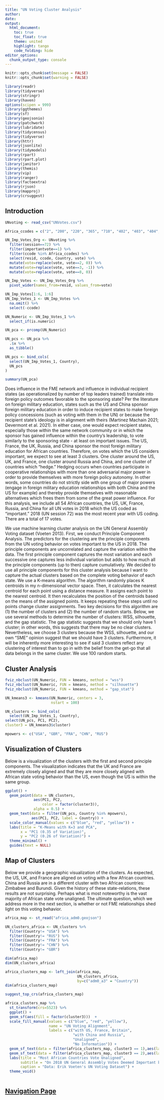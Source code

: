 ```yaml
---
title: "UN Voting Cluster Analysis"
author: 
date: 
output: 
  html_document:
    toc: true
    toc_float: true
    theme: united
    highlight: tango
    code_folding: hide
editor_options: 
  chunk_output_type: console
---
```


<style> body {text-align: left} </style>

```r
knitr::opts_chunk$set(message = FALSE)
knitr::opts_chunk$set(warning = FALSE)
```


```r
library(readr)
library(tidyverse)
library(stringr)
library(haven)
options(scipen = 999)
library(ggthemes)
library(sf)
library(geojsonio)
library(patchwork)
library(lubridate)
library(tidycensus)
library(tidyverse)
library(httr)
library(jsonlite)
library(tidymodels)
library(rpart)
library(rpart.plot)
library(janitor)
library(themis)
library(vip)
library(ranger)
library(factoextra)
library(rjson)
library(mapproj)
library(crsuggest)
```

## Introduction
```r
UNvoting <- read_csv("UNVotes.csv")

Africa_ccodes = c("2", "200", "220", "365", "710", "402", "403", "404", "411", "420", "432", "433", "434", "435", "436", "437", "438", "439", "450", "451", "452", "461", "471", "475", "481", "482", "483", "484", "490", "500", "501", "510", "516", "517", "520", "522", "530", "531", "540", "541", "551", "552", "553", "560", "565", "570", "571", "572", "580", "581", "590", "591", "600", "615", "616", "620", "625", "626", "651")

UN_Imp_Votes_Org <- UNvoting %>%
  filter(session==72) %>%
  filter(importantvote==1) %>%
  filter(ccode %in% Africa_ccodes) %>%
  select(resid, ccode, Country, vote) %>%
  mutate(vote=replace(vote, vote==2, 0)) %>%
  mutate(vote=replace(vote, vote==3, -1)) %>%
  mutate(vote=replace(vote, vote==8, 0))

UN_Imp_Votes <- UN_Imp_Votes_Org %>%
  pivot_wider(names_from=resid, values_from=vote)

UN_Imp_Votes[1:6, 1:6]
UN_Imp_Votes_1 <- UN_Imp_Votes %>%
  na.omit() %>%
  select(-ccode)

UN_Numeric <- UN_Imp_Votes_1 %>%
  select_if(is.numeric)

UN_pca <- prcomp(UN_Numeric)

UN_pcs <- UN_pca %>%
  .$x %>%
  as_tibble()

UN_pcs <- bind_cols(
  select(UN_Imp_Votes_1, Country),
  UN_pcs
)

summary(UN_pca)
```
Does influence in the FME network and influence in individual recipient states (as operationalized by number of top leaders trained) translate into foreign policy outcomes favorable to the sponsoring state?  Per the literature on foreign military education, states such as the US and China sponsor foreign military education in order to induce recipient states to make foreign policy concessions (such as voting with them in the UN) or because the recipient state's ideology is in alignment with theirs (Martinez Machain 2021; Devermont et al. 2021).  In either case, one would expect recipient states, especially those within the same network community or in which the sponsor has gained influence within the country's leadership, to vote similarly to the sponsoring state - at least on important issues. The US, France, the UK, Russia, and China sponsor the most foreign military education for African countries. Therefore, on votes which the US considers important, we expect to see at least 3 clusters. One cluster around the US, UK, and France, one cluster around Russia and China, and one cluster of countries which "hedge." Hedging occurs when countries participate in cooperative relationships with more than one adversarial major power in order to provide themselves with more foreign policy autonomy. In other words, some countries do not strictly side with one group of major powers (engage in foreign military education relationships with both China and the US for example) and thereby provide themselves with reasonable alternatives which frees them from some of the great power influence. For this analysis, we include all 54 African countries, the US, UK, France, Russia, and China for all UN votes in 2018 which the US coded as "important." 2018 (UN session 72) was the most recent year with US coding.  There are a total of 17 votes.  

We use machine learning cluster analysis on the UN General Assembly Voting dataset (Voeten 2013).  First, we conduct Principle Component Analysis. The predictors for the clustering are the principle components from the UN voting behavior on votes important to the US in 2018. The principle components are uncorrelated and capture the variation within the data.  The first principle component captures the most variation and each successive one captures less individual variation but adds to how much all the principle components (up to then) capture cumulatively. We decided to use all principle components for this cluster analysis because I want to capture the actual clusters based on the complete voting behavior of each state.  We use a K-means algorithm. The algorithm randomly places K centroids in my n-dimensional vector space. Then, it calculates the nearest centroid for each point using a distance measure. It assigns each point to the nearest centroid. It then recalculates the position of the centroids based on the means of the assigned points. It keeps repeating these steps until no points change cluster assignments. Two key decisions for this algorithm are (1) the number of clusters and (2) the number of random starts. Below, we use several methods to determine the number of clusters: WSS, silhouette, and the gap statistic.  The gap statistic suggests that we should only have 1 cluster; in other words, this suggests that there may be no clear clusters. Nevertheless, we choose 3 clusters because the WSS, silhouette, and our own "SME" opinion suggest that we should have 3 clusters. Furthermore, it will be inherently more interesting to see if said 3 clusters reflect any clustering of interest than to go in with the belief from the get-go that all data belongs in the same cluster. We use 100 random starts.

## Cluster Analysis
```r
fviz_nbclust(UN_Numeric, FUN = kmeans, method = "wss")
fviz_nbclust(UN_Numeric, FUN = kmeans, method = "silhouette")
fviz_nbclust(UN_Numeric, FUN = kmeans, method = "gap_stat")

UN_kmeans3 <- kmeans(UN_Numeric, centers = 3, 
                     nstart = 100)

UN_clusters <- bind_cols(
  select(UN_Imp_Votes_1, Country),
select(UN_pcs, PC1, PC2),
cluster3 = UN_kmeans3$cluster)

mpowers <- c("USA", "GBR", "FRA", "CHN", "RUS")
```

## Visualization of Clusters

Below is a visualization of the clusters with the first and second principle components.  The visualization indicates that the UK and France are extremely closely aligned and that they are more closely aligned with African state voting behavior than the US, even though the US is within the same group.

```r
ggplot() +
  geom_point(data = UN_clusters, 
             aes(PC1, PC2, 
                 color = factor(cluster3)),
             alpha = 0.5) +
  geom_text(data = filter(UN_pcs, Country %in% mpowers),
            aes(PC1, PC2, label = Country)) +
  scale_color_manual(values = c("blue", "red", "yellow")) +
  labs(title = "K-Means with K=3 and PCA",
       x = "PC1 (0.35 of Variation)",
       y = "PC2 (0.26 of Variation)") +
  theme_minimal() +
  guides(text = NULL)
```

## Map of Clusters

Below we provide a geographic visualization of the clusters.  As expected, the US, UK, and France are aligned on voting with a few African countries. China and Russia are in a different cluster with two African countries: Zimbabwe and Burundi.  Given the history of these state-relations, these results are not surprising. Perhaps what is most noteworthy is the vast majority of African state vote unaligned.  The ultimate question, which we address more in the next section, is whether or not FME relationships shed light on this voting behavior.
```r

africa_map <- st_read("africa_adm0.geojson")

UN_clusters_africa <- UN_clusters %>%
  filter(Country!= "USA") %>%
  filter(Country!= "RUS") %>%
  filter(Country!= "FRA") %>%
  filter(Country!= "CHN") %>%
  filter(Country!= "GBR")

dim(africa_map)
dim(UN_clusters_africa)

africa_clusters_map <- left_join(africa_map, 
                                 UN_clusters_africa, 
                                 by=c("adm0_a3" = "Country"))
dim(africa_clusters_map)

suggest_top_crs(africa_clusters_map)

africa_clusters_map %>%
  st_transform(crs=5523) %>%
  ggplot() +
  geom_sf(aes(fill = factor(cluster3)))  + 
  scale_fill_manual(values = c("blue", "red", "yellow"),
                    name = "UN Voting Alignment",
                    labels = c("with US, France, Britain", 
                               "with China and Russia", 
                               "Unaligned",
                               "No Information")) +
  geom_sf_text(data = filter(africa_clusters_map, cluster3 == 1),aes(label=name), size=2, fontface="bold") +
  geom_sf_text(data = filter(africa_clusters_map, cluster3 == 2),aes(label=name), size=2, fontface="bold", color="black") +
  labs(title = "Most African Countries Vote Unaligned",
       subtitle = "On 2018 UN General Assembly Votes Deemed Important by US",
       caption = "Data: Erik Voeten's UN Voting Dataset") +
  theme_void()
  
```

## <a href="https:///eml129.github.io/PPOL670_FinalProject_FME/">Navigation Page</a>